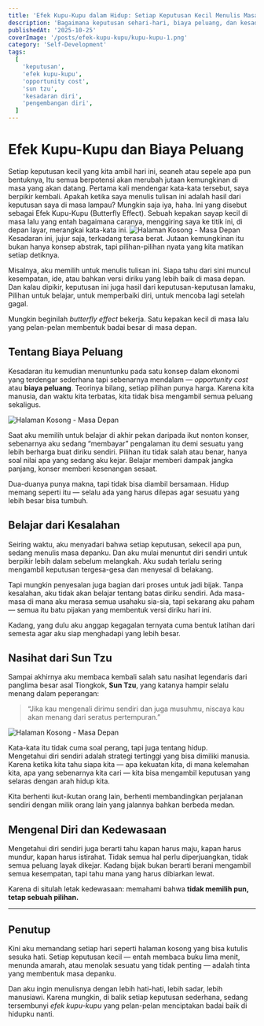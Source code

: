 ```yaml
---
title: 'Efek Kupu-Kupu dalam Hidup: Setiap Keputusan Kecil Menulis Masa Depan'
description: 'Bagaimana keputusan sehari-hari, biaya peluang, dan kesadaran diri membentuk arah hidup kita—dari konsep ekonomi hingga strategi Sun Tzu'
publishedAt: '2025-10-25'
coverImage: '/posts/efek-kupu-kupu/kupu-kupu-1.png'
category: 'Self-Development'
tags:
  [
    'keputusan',
    'efek kupu-kupu',
    'opportunity cost',
    'sun tzu',
    'kesadaran diri',
    'pengembangan diri',
  ]
---
```


# Efek Kupu-Kupu dan Biaya Peluang

Setiap keputusan kecil yang kita ambil hari ini, seaneh atau sepele apa pun bentuknya, Itu semua berpotensi akan merubah jutaan kemungkinan di masa yang akan datang. Pertama kali mendengar kata-kata tersebut, saya berpikir kembali. Apakah ketika saya menulis tulisan ini adalah hasil dari keputusan saya di masa lampau? Mungkin saja iya, haha. Ini yang disebut sebagai Efek Kupu-Kupu (Butterfly Effect). Sebuah kepakan sayap kecil di masa lalu yang entah bagaimana caranya, menggiring saya ke titik ini, di depan layar, merangkai kata-kata ini.
![Halaman Kosong - Masa Depan](/posts/efek-kupu-kupu/kupu-kupu-3.png)
Kesadaran ini, jujur saja, terkadang terasa berat. Jutaan kemungkinan itu bukan hanya konsep abstrak, tapi pilihan-pilihan nyata yang kita matikan setiap detiknya.

Misalnya, aku memilih untuk menulis tulisan ini. Siapa tahu dari sini muncul kesempatan, ide, atau bahkan versi diriku yang lebih baik di masa depan. Dan kalau dipikir, keputusan ini juga hasil dari keputusan-keputusan lamaku, Pilihan untuk belajar, untuk memperbaiki diri, untuk mencoba lagi setelah gagal.

Mungkin beginilah _butterfly effect_ bekerja. Satu kepakan kecil di masa lalu yang pelan-pelan membentuk badai besar di masa depan.

## Tentang Biaya Peluang

Kesadaran itu kemudian menuntunku pada satu konsep dalam ekonomi yang terdengar sederhana tapi sebenarnya mendalam — _opportunity cost_ atau **biaya peluang**. Teorinya bilang, setiap pilihan punya harga. Karena kita manusia, dan waktu kita terbatas, kita tidak bisa mengambil semua peluang sekaligus.

![Halaman Kosong - Masa Depan](/posts/efek-kupu-kupu/kupu-kupu-2.png)

Saat aku memilih untuk belajar di akhir pekan daripada ikut nonton konser, sebenarnya aku sedang “membayar” pengalaman itu demi sesuatu yang lebih berharga buat diriku sendiri. Pilihan itu tidak salah atau benar, hanya soal nilai apa yang sedang aku kejar. Belajar memberi dampak jangka panjang, konser memberi kesenangan sesaat.

Dua-duanya punya makna, tapi tidak bisa diambil bersamaan. Hidup memang seperti itu — selalu ada yang harus dilepas agar sesuatu yang lebih besar bisa tumbuh.

## Belajar dari Kesalahan

Seiring waktu, aku menyadari bahwa setiap keputusan, sekecil apa pun, sedang menulis masa depanku. Dan aku mulai menuntut diri sendiri untuk berpikir lebih dalam sebelum melangkah. Aku sudah terlalu sering mengambil keputusan tergesa-gesa dan menyesal di belakang.

Tapi mungkin penyesalan juga bagian dari proses untuk jadi bijak. Tanpa kesalahan, aku tidak akan belajar tentang batas diriku sendiri. Ada masa-masa di mana aku merasa semua usahaku sia-sia, tapi sekarang aku paham — semua itu batu pijakan yang membentuk versi diriku hari ini.

Kadang, yang dulu aku anggap kegagalan ternyata cuma bentuk latihan dari semesta agar aku siap menghadapi yang lebih besar.

## Nasihat dari Sun Tzu

Sampai akhirnya aku membaca kembali salah satu nasihat legendaris dari panglima besar asal Tiongkok, **Sun Tzu**, yang katanya hampir selalu menang dalam peperangan:

> “Jika kau mengenali dirimu sendiri dan juga musuhmu, niscaya kau akan menang dari seratus pertempuran.”

![Halaman Kosong - Masa Depan](/posts/efek-kupu-kupu/kupu-kupu-4.png)

Kata-kata itu tidak cuma soal perang, tapi juga tentang hidup.  
Mengetahui diri sendiri adalah strategi tertinggi yang bisa dimiliki manusia.  
Karena ketika kita tahu siapa kita — apa kekuatan kita, di mana kelemahan kita, apa yang sebenarnya kita cari — kita bisa mengambil keputusan yang selaras dengan arah hidup kita.

Kita berhenti ikut-ikutan orang lain, berhenti membandingkan perjalanan sendiri dengan milik orang lain yang jalannya bahkan berbeda medan.

## Mengenal Diri dan Kedewasaan

Mengetahui diri sendiri juga berarti tahu kapan harus maju, kapan harus mundur, kapan harus istirahat. Tidak semua hal perlu diperjuangkan, tidak semua peluang layak dikejar. Kadang bijak bukan berarti berani mengambil semua kesempatan, tapi tahu mana yang harus dibiarkan lewat.

Karena di situlah letak kedewasaan: memahami bahwa **tidak memilih pun, tetap sebuah pilihan.**

---

## Penutup

Kini aku memandang setiap hari seperti halaman kosong yang bisa kutulis sesuka hati. Setiap keputusan kecil — entah membaca buku lima menit, menunda amarah, atau menolak sesuatu yang tidak penting — adalah tinta yang membentuk masa depanku.

Dan aku ingin menulisnya dengan lebih hati-hati, lebih sadar, lebih manusiawi. Karena mungkin, di balik setiap keputusan sederhana, sedang tersembunyi _efek kupu-kupu_ yang pelan-pelan menciptakan badai baik di hidupku nanti.
